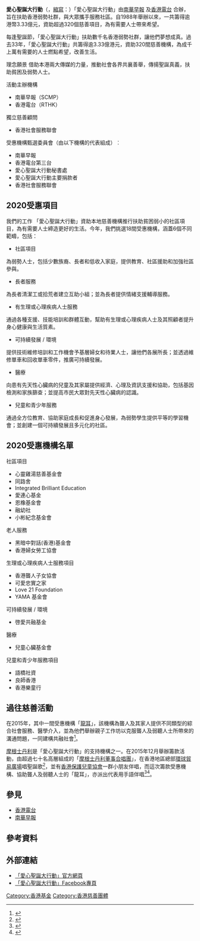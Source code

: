 {{Infobox Non-profit
| Non-profit_name = 愛心聖誕大行動<br/>Operation Santa Claus
| Non-profit_logo = [[File:愛心聖誕大行動.jpg|centre]] 
| founder = [[南華早報|南華早報]]
| Non-profit_type = 香港慈善基金
| founded_date = 1988年
| area_served = {{HK}}
| location= {{HK}}
| focus = 
| Non-profit_slogan = "Caring Community, Caring Christmas" 「關心社區，關懷聖誕」
| homepage = https://oschk.org/
}}
'''愛心聖誕大行動'''（{{lang-en|'''Operation Santa Claus'''}}，[[縮寫|縮寫]]：{{lang|en|'''OSC'''}}）「愛心聖誕大行動」由[https://www.scmp.com/ 南華早報] {{Wayback|url=https://www.scmp.com/ |date=20200716200443 }}及[https://www.rthk.hk/ 香港電台] {{Wayback|url=https://www.rthk.hk/ |date=20190728230929 }}合辦，旨在扶助香港弱勢社群，與大眾攜手服務社區。自1988年舉辦以來，一共籌得逾港幣3.33億元，資助超過320個慈善項目，為有需要人士帶來希望。

每逢聖誕節，「愛心聖誕大行動」扶助數千名香港弱勢社群，讓他們夢想成真。過去33年，「愛心聖誕大行動」共籌得逾3.33億港元，資助320間慈善機構，為成千上萬有需要的人士燃點希望，改善生活。


理念願景
借助本港兩大傳媒的力量，推動社會各界共襄善舉，傳揚聖誕真義，扶助貧困及弱勢人士。


活動主辦機構

* 南華早報（SCMP）
* 香港電台（RTHK）


獨立慈善顧問

* 香港社會服務聯會


受惠機構甄選委員會（由以下機構的代表組成）︰

* 南華早報
* 香港電台第三台
* 愛心聖誕大行動秘書處
* 愛心聖誕大行動主要捐款者
* 香港社會服務聯會

== 2020受惠項目 ==

我們的工作
「愛心聖誕大行動」資助本地慈善機構推行扶助貧困弱小的社區項目，為有需要人士締造更好的生活。今年，我們挑選18間受惠機構，涵蓋6個不同範疇，包括：

* 社區項目
為弱勢人士，包括少數族裔、長者和低收入家庭，提供教育、社區援助和加強社區參與。

* 長者服務
為長者清潔工或拾荒者建立互助小組；並為長者提供情緒支援輔導服務。

* 有生理或心理疾病人士服務
通過各種支援、技能培訓和群體互動，幫助有生理或心理疾病人士及其照顧者提升身心健康與生活質素。

* 可持續發展 / 環境
提供技術維修培訓和工作機會予基層婦女和待業人士，讓他們各展所長；並透過維修單車和回收單車零件，推廣可持續發展。

* 醫療
向患有先天性心臟病的兒童及其家屬提供經濟、心理及資訊支援和協助，包括基因檢測和家族篩查；並提高市民大眾對先天性心臟病的認識。

* 兒童和青少年服務
通過全方位教育、協助家庭成長和促進身心發展，為弱勢學生提供平等的學習機會；並創建一個可持續發展且多元化的社區。

== 2020受惠機構名單 ==
社區項目
* 心靈雞湯慈善基金會
* 同路舍
* Integrated Brilliant Education 
* 愛連心基金
* 恩橡基金會
* 融幼社
* 小彬紀念基金會

老人服務 
* 黑暗中對話(香港)基金會
* 香港婦女勞工協會

生理或心理疾病人士服務項目
* 香港聾人子女協會
* 可愛忠實之家
* Love 21 Foundation
* YAMA 基金會

可持續發展 / 環境
* 啓愛共融基金

醫療
* 兒童心臟基金會

兒童和青少年服務項目
* 語橋社資
* 良師香港
* 香港樂童行

== 過往慈善活動 ==
在2015年，其中一間受惠機構「[[龍耳|龍耳]]」，該機構為聾人及其家人提供不同類型的綜合社會服務、醫學介入，並為他們舉辦親子工作坊以克服聾人及弱聽人士所帶來的溝通問題，一同建構共融社會<ref>{{cite web |language=en |url=http://www.scmp.com/news/hong-kong/education-community/article/1892413/hong-kong-bankers-sing-their-hearts-out-good |title=Hong Kong bankers sing their hearts out for a good cause |publisher=[[南華早報|南華早報]] |date=2015-12-17 |accessdate=2015-12-18 |archive-date=2017-05-02 |archive-url=https://web.archive.org/web/20170502034004/http://www.scmp.com/news/hong-kong/education-community/article/1892413/hong-kong-bankers-sing-their-hearts-out-good |dead-url=no }}</ref>。

[[摩根士丹利|摩根士丹利]]是「愛心聖誕大行動」的支持機構之一。在2015年12月舉辦籌款活動，由超過七十名高層組成的「[[摩根士丹利董事合唱團|摩根士丹利董事合唱團]]」，在香港地區總部[[環球貿易廣場|環球貿易廣場]]唱聖誕歌<ref>{{cite web |language=zh-hk |url=http://hk.apple.nextmedia.com/financeestate/art/20151217/19414961 |title=中環在線：大摩員工為籌款 製彭博機蛋糕 |publisher=[[蘋果日報_(香港)|蘋果日報 (香港)]] |date=2015-12-17 |accessdate=2015-12-18 |archive-date=2015-12-20 |archive-url=https://web.archive.org/web/20151220145639/http://hk.apple.nextmedia.com/financeestate/art/20151217/19414961 |dead-url=no }}</ref>，並有[[香港保護兒童協會|香港保護兒童協會]]一群小朋友伴唱，而這次籌款受惠機構、協助聾人及弱聽人士的「龍耳」，亦派出代表用手語伴唱<ref>{{cite web |language=zh-hk |url=https://hk.mobi.yahoo.com/news/%E4%B8%AD%E7%92%B0%E8%A7%A3%E5%AF%86-%E5%A4%A7%E6%91%A9%E5%94%B1%E6%AD%8C%E7%84%97%E8%9B%8B%E7%B3%95%E7%B1%8C300%E8%90%AC%E5%96%84%E6%AC%BE-205900862.html |title=【中環解密】大摩唱歌焗蛋糕籌300萬善款 |publisher=[[信報財經新聞|信報財經新聞]] |date=2015-12-17 |accessdate=2015-12-18 |archive-url=https://archive.fo/20151218143838/https://hk.mobi.yahoo.com/news/%E4%B8%AD%E7%92%B0%E8%A7%A3%E5%AF%86-%E5%A4%A7%E6%91%A9%E5%94%B1%E6%AD%8C%E7%84%97%E8%9B%8B%E7%B3%95%E7%B1%8C300%E8%90%AC%E5%96%84%E6%AC%BE-205900862.html |archive-date=2015-12-18 |dead-url=yes }}</ref><ref>{{cite web |language=zh-hk |url=http://orientaldaily.on.cc/cnt/finance/20151217/00271_004.html |title=絲絲講場：大摩高層唱出「龍耳」心聲 |publisher=[[東方日報|東方日報]] |date=2015-12-17 |accessdate=2015-12-18 |archive-date=2015-12-22 |archive-url=https://web.archive.org/web/20151222165845/http://orientaldaily.on.cc/cnt/finance/20151217/00271_004.html |dead-url=no }}</ref>。

== 參見 ==
* [[香港電台|香港電台]]
* [[南華早報|南華早報]]

==參考資料==
<div class="references-small">
<references />
</div>

== 外部連結 ==
* [https://oschk.org/ 「愛心聖誕大行動」官方網頁] {{Wayback|url=http://osc.scmp.com/ |date=20151210220207 }}
* [http://www.facebook.com/opsantahk 「愛心聖誕大行動」Facebook專頁] {{Wayback|url=http://www.facebook.com/opsantahk |date=20170307170752 }}

[[Category:香港基金|Category:香港基金]]
[[Category:香港慈善團體|Category:香港慈善團體]]
